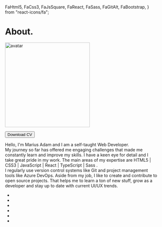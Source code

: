   FaHtml5,
  FaCss3,
  FaJsSquare,
  FaReact,
  FaSass,
  FaGitAlt,
  FaBootstrap,
} from "react-icons/fa";



<div className="about">
  <h1>
    About<span>.</span>
  </h1>
  <div className="row">
    <div className="left-col">
      <img src={Avatar} width="280" alt="avatar"></img>
      <p>
        <a
          href="https://drive.google.com/file/d/1RL9GNPqIvTuhCthVXIcWIAnkUT9vBr6O/view"
          target="_blank"
          rel="noopener noreferrer"
        >
          <button className="download-button"> Download CV</button>
        </a>
      </p>
    </div>
    <div className="right-col">
      <p>
        Hello, I'm <span>Marius Adam</span> and I am a self-taught
        <span> Web Developer</span>.<br /> My journey so far has offered me engaging
        challenges that made me constantly learn and improve my skills. I have a
        keen eye for detail and I take great pride in my work. The main areas of
        my expertise are <span>HTML5</span> | <span>CSS3</span> | <span>
          JavaScript
        </span> | <span>React</span> | <span>TypeScript</span> | <span>
          Sass
        </span>. <br />I regularly use version control systems like <span>
          Git
        </span> and project management tools like <span>Azure DevOps</span>. Aside
        from my job, I like to create and contribute to open source projects. That
        helps me to learn a ton of new stuff, grow as a developer and stay up to
        date with current <span>UI/UX</span> trends.
      </p>
    </div>
  </div>
  <ul className="skill-list">
    <li>
      <FaHtml5 size="3.5em" />
    </li>
    <li>
      <FaCss3 size="3.5em" />
    </li>
    <li>
      <FaJsSquare size="3.5em" />
    </li>
    <li>
      <FaReact size="3.5em" />
    </li>
    <li>
      <FaSass size="3.5em" />
    </li>
    <li>
      <FaGitAlt size="3.5em" />
    </li>
  </ul>
</div>

